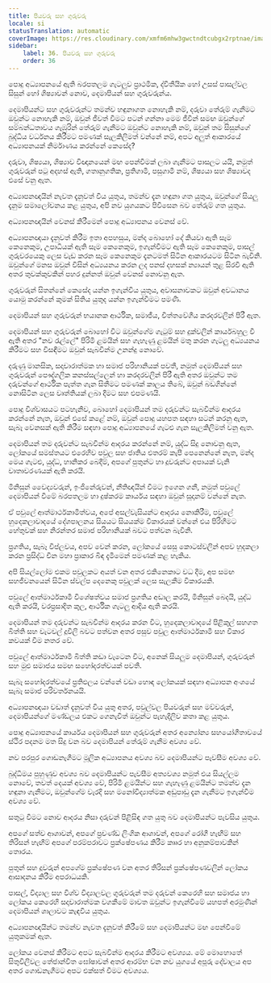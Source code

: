 ```yaml
---
title: පියවරු සහ ගුරුවරු
locale: si
statusTranslation: automatic
coverImage: https://res.cloudinary.com/xmfm6mhw3gwctndtcubgx2rptnae/image/upload/v1740337243/small_cover_educacion_fundamental_a051170f1c.webp
sidebar:
    label: 36. පියවරු සහ ගුරුවරු
    order: 36
---
```

පොදු අධ්‍යාපනයේ ඇති බරපතලම ගැටලුව ප්‍රාථමික, ද්විතීයික හෝ උසස් පාසල්වල සිසුන් හෝ ශිෂ්‍යාවන් නොව, දෙමාපියන් සහ ගුරුවරුන්ය.

දෙමාපියන්ට සහ ගුරුවරුන්ට තමන්ව හඳුනාගත නොහැකි නම්, දරුවා තේරුම් ගැනීමට ඔවුන්ට නොහැකි නම්, ඔවුන් ජීවත් වීමට පටන් ගන්නා මෙම ජීවීන් සමඟ ඔවුන්ගේ සම්බන්ධතාවය ගැඹුරින් තේරුම් ගැනීමට ඔවුන්ට නොහැකි නම්, ඔවුන් තම සිසුන්ගේ බුද්ධිය වර්ධනය කිරීමට පමණක් සැලකිලිමත් වන්නේ නම්, අපට අලුත් ආකාරයේ අධ්‍යාපනයක් නිර්මාණය කරන්නේ කෙසේද?

දරුවා, ශිෂ්‍යයා, ශිෂ්‍යාව විඥානයෙන් මඟ පෙන්වීමක් ලබා ගැනීමට පාසලට යයි, නමුත් ගුරුවරුන් පටු අදහස් ඇති, ගතානුගතික, ප්‍රතිගාමී, පසුගාමී නම්, ශිෂ්‍යයා සහ ශිෂ්‍යාවද එසේ වනු ඇත.

අධ්‍යාපනඥයින් නැවත දැනුවත් විය යුතුය, තමන්ව දැන හඳුනා ගත යුතුය, ඔවුන්ගේ සියලු දැනුම සමාලෝචනය කළ යුතුය, අපි නව යුගයකට පිවිසෙන බව තේරුම් ගත යුතුය.

අධ්‍යාපනඥයින් වෙනස් කිරීමෙන් පොදු අධ්‍යාපනය වෙනස් වේ.

අධ්‍යාපනඥයා දැනුවත් කිරීම ඉතා අපහසුය, මන්ද බොහෝ දේ කියවා ඇති සෑම කෙනෙකුම, උපාධියක් ඇති සෑම කෙනෙකුම, ඉගැන්වීමට ඇති සෑම කෙනෙකුම, පාසල් ගුරුවරයෙකු ලෙස වැඩ කරන සෑම කෙනෙකුම දැනටමත් සිටින ආකාරයටම සිටින බැවිනි. ඔවුන්ගේ මනස ඔවුන් විසින් අධ්‍යයනය කරන ලද පනස් දහසක් න්‍යායන් තුළ සිරවී ඇති අතර තුවක්කුවකින් පහර දුන්නත් ඔවුන් වෙනස් නොවනු ඇත.

ගුරුවරුන් සිතන්නේ කෙසේද යන්න ඉගැන්විය යුතුය, අවාසනාවකට ඔවුන් අවධානය යොමු කරන්නේ කුමක් සිතිය යුතුද යන්න ඉගැන්වීමට පමණි.

දෙමාපියන් සහ ගුරුවරුන් භයානක ආර්ථික, සමාජීය, චිත්තවේගීය කරදරවලින් පිරී ඇත.

දෙමාපියන් සහ ගුරුවරුන් බොහෝ විට ඔවුන්ගේම ගැටුම් සහ දුක්වලින් කාර්යබහුල වී ඇති අතර "නව රැල්ලේ" පිරිමි ළමයින් සහ ගැහැණු ළමයින් මතු කරන ගැටලු අධ්‍යයනය කිරීමට සහ විසඳීමට ඔවුන් සැබවින්ම උනන්දු නොවේ.

දරුණු මානසික, සදාචාරාත්මක හා සමාජ පරිහානියක් පවතී, නමුත් දෙමාපියන් සහ ගුරුවරුන් පෞද්ගලික කනස්සල්ලෙන් හා කරදරවලින් පිරී ඇති අතර ඔවුන්ට තම දරුවන්ගේ ආර්ථික පැත්ත ගැන සිතීමට පමණක් කාලය තිබේ, ඔවුන් බඩගින්නේ නොසිටින ලෙස වෘත්තියක් ලබා දීමට සහ එපමණයි.

පොදු විශ්වාසයට පටහැනිව, බොහෝ දෙමාපියන් තම දරුවන්ට සැබවින්ම ආදරය කරන්නේ නැත, ඔවුන් එසේ කළේ නම්, ඔවුන් පොදු යහපත සඳහා සටන් කරනු ඇත, සැබෑ වෙනසක් ඇති කිරීම සඳහා පොදු අධ්‍යාපනයේ ගැටළු ගැන සැලකිලිමත් වනු ඇත.

දෙමාපියන් තම දරුවන්ට සැබවින්ම ආදරය කරන්නේ නම්, යුද්ධ සිදු නොවනු ඇත, ලෝකයේ සමස්තයට එරෙහිව පවුල සහ ජාතිය එතරම් කැපී පෙනෙන්නේ නැත, මන්ද මෙය ගැටළු, යුද්ධ, හානිකර බෙදීම්, අපගේ පුතුන්ට හා දූවරුන්ට අපායක් වැනි වාතාවරණයක් ඇති කරයි.

මිනිසුන් වෛද්‍යවරුන්, ඉංජිනේරුවන්, නීතිඥයින් වීමට ඉගෙන ගනී, නමුත් පවුලේ දෙමාපියන් වීමේ බරපතලම හා දුෂ්කරම කාර්යය සඳහා ඔවුන් සූදානම් වන්නේ නැත.

ඒ පවුලේ ආත්මාර්ථකාමිත්වය, අපේ අසල්වැසියන්ට ආදරය නොකිරීම, පවුලේ හුදෙකලාවාදයේ දේශපාලනය සියයට සියයක්ම විකාරයක් වන්නේ එය පිරිහීමට හේතුවක් සහ නිරන්තර සමාජ පරිහානියක් බවට පත්වන බැවිනි.

ප්‍රගතිය, සැබෑ විප්ලවය, අපව වෙන් කරන, ලෝකයේ සෙසු කොටස්වලින් අපව හුදකලා කරන ප්‍රසිද්ධ චීන මහා ප්‍රාකාර බිඳ දැමීමෙන් පමණක් කළ හැකිය.

අපි සියල්ලෝම එකම පවුලකට අයත් වන අතර එකිනෙකාට වධ දීම, අප සමඟ සහජීවනයෙන් සිටින ස්වල්ප දෙනෙකු පවුලක් ලෙස සැලකීම විකාරයකි.

පවුලේ ආත්මාර්ථකාමී විශේෂත්වය සමාජ ප්‍රගතිය අඩාල කරයි, මිනිසුන් බෙදයි, යුද්ධ ඇති කරයි, වරප්‍රසාදිත කුල, ආර්ථික ගැටලු ආදිය ඇති කරයි.

දෙමාපියන් තම දරුවන්ට සැබවින්ම ආදරය කරන විට, හුදෙකලාවාදයේ පිළිකුල් සහගත බිත්ති සහ වැටවල් දූවිලි බවට පත්වන අතර පසුව පවුල ආත්මාර්ථකාමී සහ විකාර කවයක් වීම නතර වේ.

පවුලේ ආත්මාර්ථකාමී බිත්ති කඩා වැටෙන විට, අනෙක් සියලුම දෙමාපියන්, ගුරුවරුන් සහ මුළු සමාජය සමඟ සහෝදරත්වයක් පවතී.

සැබෑ සහෝදරත්වයේ ප්‍රතිඵලය වන්නේ වඩා හොඳ ලෝකයක් සඳහා අධ්‍යාපන අංශයේ සැබෑ සමාජ පරිවර්තනයයි.

අධ්‍යාපනඥයා වඩාත් දැනුවත් විය යුතු අතර, පවුල්වල පියවරුන් සහ මව්වරුන්, දෙමාපියන්ගේ මණ්ඩලය එකට ගෙනැවිත් ඔවුන්ට පැහැදිලිව කතා කළ යුතුය.

පොදු අධ්‍යාපනයේ කාර්යය දෙමාපියන් සහ ගුරුවරුන් අතර අන්‍යෝන්‍ය සහයෝගීතාවයේ ස්ථිර පදනම මත සිදු වන බව දෙමාපියන් තේරුම් ගැනීම අවශ්‍ය වේ.

නව පරපුර ගොඩනැගීමට මූලික අධ්‍යාපනය අවශ්‍ය බව දෙමාපියන්ට පැවසීම අවශ්‍ය වේ.

බුද්ධිමය පුහුණුව අවශ්‍ය බව දෙමාපියන්ට පැවසීම අත්‍යවශ්‍ය නමුත් එය සියල්ලම නොවේ, තවත් දෙයක් අවශ්‍ය වේ, පිරිමි ළමයින්ට සහ ගැහැණු ළමයින්ට තමන්ව දැන හඳුනා ගැනීමට, ඔවුන්ගේම වැරදි සහ මනෝවිද්‍යාත්මක අඩුපාඩු දැන ගැනීමට ඉගැන්වීම අවශ්‍ය වේ.

සතුටු වීමට නොව ආදරය නිසා දරුවන් පිළිසිඳ ගත යුතු බව දෙමාපියන්ට පැවසිය යුතුය.

අපගේ සත්ව ආශාවන්, අපගේ ප්‍රචණ්ඩ ලිංගික ආශාවන්, අපගේ රෝගී හැඟීම් සහ තිරිසන් හැඟීම් අපගේ පරම්පරාවට ප්‍රක්ෂේපණය කිරීම කෲර හා අනුකම්පාවකින් තොරය.

පුතුන් සහ දූවරුන් අපගේම ප්‍රක්ෂේපණ වන අතර තිරිසන් ප්‍රක්ෂේපණවලින් ලෝකය ආසාදනය කිරීම අපරාධයකි.

පාසල්, විද්‍යාල සහ විශ්ව විද්‍යාලවල ගුරුවරුන් තම දරුවන් කෙරෙහි සහ සමාජය හා ලෝකය කෙරෙහි සදාචාරාත්මක වගකීමේ මාවත ඔවුන්ට ඉගැන්වීමේ යහපත් අරමුණින් දෙමාපියන් ශාලාවට කැඳවිය යුතුය.

අධ්‍යාපනඥයින්ට තමන්ව නැවත දැනුවත් කිරීමේ සහ දෙමාපියන්ට මඟ පෙන්වීමේ යුතුකමක් ඇත.

ලෝකය වෙනස් කිරීමට අපට සැබවින්ම ආදරය කිරීමට අවශ්‍යය. මේ මොහොතේ සිතුවිලිවල තේජාන්විත ඝෝෂාවන් අතර ආරම්භ වන නව යුගයේ අපූරු දේවාලය අප අතර ගොඩනැගීමට අපට එක්සත් වීමට අවශ්‍යය.
